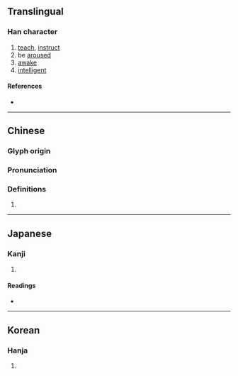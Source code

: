 {{also|斅}}
{{character info}}
==Translingual==

===Han character===
{{Han char|rn=66|rad=攴|as=16|sn=20|four=|canj=HDOK|ids=⿰學攵}}

# [[teach]], [[instruct]]
# be [[arouse]]d
# [[awake]]
# [[intelligent]]

====References====
* {{Han ref|kx=0476.271|hdz=80022.190|uh=6586|ud=25990}}

----

==Chinese==
{{zh-forms|s=敩}}

===Glyph origin===
{{Han etym}}

===Pronunciation===
{{zh-pron
|m=xiào
|c=haau6
|mc=
|oc=y
|cat=
}}

===Definitions===
{{zh-hanzi}}

# {{rfdef|zh}}

----

==Japanese==

===Kanji===
{{ja-kanji|grade=|rs=攴16}}

# {{rfdef|ja|sort=攴16}}

====Readings====
* {{ja-readings|on=[[こう]] (kō), [[ぎょう]] (gyō), [[かく]] (kaku), [[がく]] (gaku)|kun=[[おしえる]] (oshieru)}}

----

==Korean==

===Hanja===
{{ko-hanja|hangeul=효|eumhun=|rv=hyo|mr=hyo|y=hyo}}

# {{rfdef|ko|sort=攴16}}
